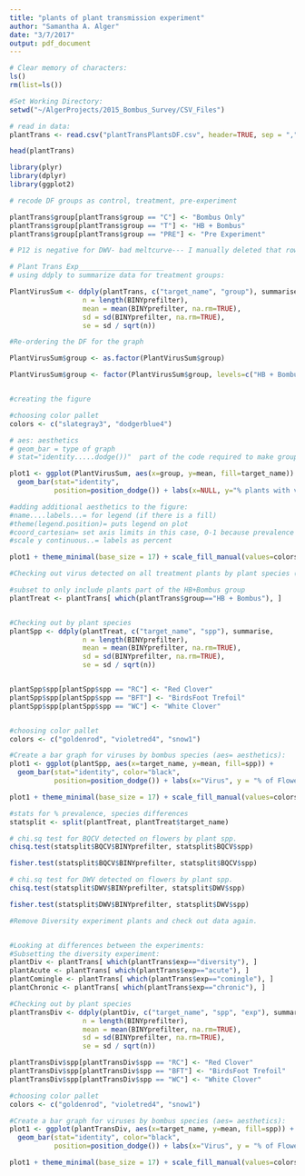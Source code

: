 ```yaml
---
title: "plants of plant transmission experiment"
author: "Samantha A. Alger"
date: "3/7/2017"
output: pdf_document
---
```

```r
# Clear memory of characters:
ls()
rm(list=ls())

#Set Working Directory: 
setwd("~/AlgerProjects/2015_Bombus_Survey/CSV_Files")

# read in data:
plantTrans <- read.csv("plantTransPlantsDF.csv", header=TRUE, sep = ",", stringsAsFactors=FALSE) 

head(plantTrans)

library(plyr)
library(dplyr)
library(ggplot2)

# recode DF groups as control, treatment, pre-experiment

plantTrans$group[plantTrans$group == "C"] <- "Bombus Only"
plantTrans$group[plantTrans$group == "T"] <- "HB + Bombus"
plantTrans$group[plantTrans$group == "PRE"] <- "Pre Experiment"

# P12 is negative for DWV- bad meltcurve--- I manually deleted that row from the dataframe***

# Plant Trans Exp_____________________
# using ddply to summarize data for treatment groups: 

PlantVirusSum <- ddply(plantTrans, c("target_name", "group"), summarise, 
                  n = length(BINYprefilter),
                  mean = mean(BINYprefilter, na.rm=TRUE),
                  sd = sd(BINYprefilter, na.rm=TRUE),
                  se = sd / sqrt(n))

#Re-ordering the DF for the graph

PlantVirusSum$group <- as.factor(PlantVirusSum$group)

PlantVirusSum$group <- factor(PlantVirusSum$group, levels=c("HB + Bombus","Bombus Only","Pre Experiment"))


#creating the figure

#choosing color pallet
colors <- c("slategray3", "dodgerblue4")

# aes: aesthetics
# geom_bar = type of graph
# stat="identity.....dodge())"  part of the code required to make grouped columns

plot1 <- ggplot(PlantVirusSum, aes(x=group, y=mean, fill=target_name)) +
  geom_bar(stat="identity",
           position=position_dodge()) + labs(x=NULL, y="% plants with virus detected")

#adding additional aesthetics to the figure:
#name....labels...= for legend (if there is a fill)
#theme(legend.position)= puts legend on plot
#coord_cartesian= set axis limits in this case, 0-1 because prevalence
#scale y continuous..= labels as percent

plot1 + theme_minimal(base_size = 17) + scale_fill_manual(values=colors, name="Virus", labels=c("BQCV", "DWV")) + theme(legend.position=c(.8, .85)) + coord_cartesian(ylim = c(0, 0.3)) + scale_y_continuous(labels = scales::percent)


```

```r
#Checking out virus detected on all treatment plants by plant species (for all experiments)

#subset to only include plants part of the HB+Bombus group
plantTreat <- plantTrans[ which(plantTrans$group=="HB + Bombus"), ]


#Checking out by plant species
plantSpp <- ddply(plantTreat, c("target_name", "spp"), summarise, 
                  n = length(BINYprefilter),
                  mean = mean(BINYprefilter, na.rm=TRUE),
                  sd = sd(BINYprefilter, na.rm=TRUE),
                  se = sd / sqrt(n))


plantSpp$spp[plantSpp$spp == "RC"] <- "Red Clover"
plantSpp$spp[plantSpp$spp == "BFT"] <- "BirdsFoot Trefoil"
plantSpp$spp[plantSpp$spp == "WC"] <- "White Clover"


#choosing color pallet
colors <- c("goldenrod", "violetred4", "snow1")

#Create a bar graph for viruses by bombus species (aes= aesthetics):
plot1 <- ggplot(plantSpp, aes(x=target_name, y=mean, fill=spp)) + 
  geom_bar(stat="identity", color="black",
           position=position_dodge()) + labs(x="Virus", y = "% of Flowers with Virus Detected")

plot1 + theme_minimal(base_size = 17) + scale_fill_manual(values=colors, name="Plant Species:", labels=c("Birdsfoot Trefoil", "Red Clover", "White Clover")) + theme(legend.position=c(.8, .85)) + coord_cartesian(ylim = c(0, 1)) + scale_y_continuous(labels = scales::percent)

#stats for % prevalence, species differences
statsplit <- split(plantTreat, plantTreat$target_name)

# chi.sq test for BQCV detected on flowers by plant spp.
chisq.test(statsplit$BQCV$BINYprefilter, statsplit$BQCV$spp)

fisher.test(statsplit$BQCV$BINYprefilter, statsplit$BQCV$spp)

# chi.sq test for DWV detected on flowers by plant spp.
chisq.test(statsplit$DWV$BINYprefilter, statsplit$DWV$spp)

fisher.test(statsplit$DWV$BINYprefilter, statsplit$DWV$spp)


```

```r
#Remove Diversity experiment plants and check out data again.



```



```r
#Looking at differences between the experiments:
#Subsetting the diversity experiment:
plantDiv <- plantTrans[ which(plantTrans$exp=="diversity"), ]
plantAcute <- plantTrans[ which(plantTrans$exp=="acute"), ]
plantComingle <- plantTrans[ which(plantTrans$exp=="comingle"), ]
plantChronic <- plantTrans[ which(plantTrans$exp=="chronic"), ]

#Checking out by plant species
plantTransDiv <- ddply(plantDiv, c("target_name", "spp", "exp"), summarise, 
                  n = length(BINYprefilter),
                  mean = mean(BINYprefilter, na.rm=TRUE),
                  sd = sd(BINYprefilter, na.rm=TRUE),
                  se = sd / sqrt(n))

plantTransDiv$spp[plantTransDiv$spp == "RC"] <- "Red Clover"
plantTransDiv$spp[plantTransDiv$spp == "BFT"] <- "BirdsFoot Trefoil"
plantTransDiv$spp[plantTransDiv$spp == "WC"] <- "White Clover"

#choosing color pallet
colors <- c("goldenrod", "violetred4", "snow1")

#Create a bar graph for viruses by bombus species (aes= aesthetics):
plot1 <- ggplot(plantTransDiv, aes(x=target_name, y=mean, fill=spp)) + 
  geom_bar(stat="identity", color="black",
           position=position_dodge()) + labs(x="Virus", y = "% of Flowers with Virus Detected")

plot1 + theme_minimal(base_size = 17) + scale_fill_manual(values=colors, name="Plant Species:", labels=c("Birdsfoot Trefoil", "Red Clover", "White Clover")) + theme(legend.position=c(.8, .85)) + coord_cartesian(ylim = c(0, 1)) + scale_y_continuous(labels = scales::percent)

```
